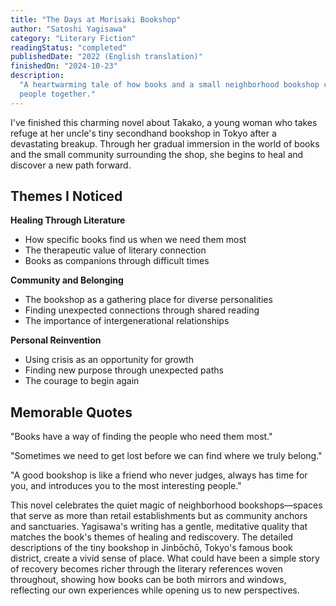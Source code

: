 ```yaml
---
title: "The Days at Morisaki Bookshop"
author: "Satoshi Yagisawa"
category: "Literary Fiction"
readingStatus: "completed"
publishedDate: "2022 (English translation)"
finishedOn: "2024-10-23"
description:
  "A heartwarming tale of how books and a small neighborhood bookshop can heal wounds and bring
  people together."
---
```


I've finished this charming novel about Takako, a young woman who takes refuge at her uncle's tiny
secondhand bookshop in Tokyo after a devastating breakup. Through her gradual immersion in the world
of books and the small community surrounding the shop, she begins to heal and discover a new path
forward.

## Themes I Noticed

**Healing Through Literature**

- How specific books find us when we need them most
- The therapeutic value of literary connection
- Books as companions through difficult times

**Community and Belonging**

- The bookshop as a gathering place for diverse personalities
- Finding unexpected connections through shared reading
- The importance of intergenerational relationships

**Personal Reinvention**

- Using crisis as an opportunity for growth
- Finding new purpose through unexpected paths
- The courage to begin again

## Memorable Quotes

"Books have a way of finding the people who need them most."

"Sometimes we need to get lost before we can find where we truly belong."

"A good bookshop is like a friend who never judges, always has time for you, and introduces you to
the most interesting people."

This novel celebrates the quiet magic of neighborhood bookshops—spaces that serve as more than
retail establishments but as community anchors and sanctuaries. Yagisawa's writing has a gentle,
meditative quality that matches the book's themes of healing and rediscovery. The detailed
descriptions of the tiny bookshop in Jinbōchō, Tokyo's famous book district, create a vivid sense of
place. What could have been a simple story of recovery becomes richer through the literary
references woven throughout, showing how books can be both mirrors and windows, reflecting our own
experiences while opening us to new perspectives.
